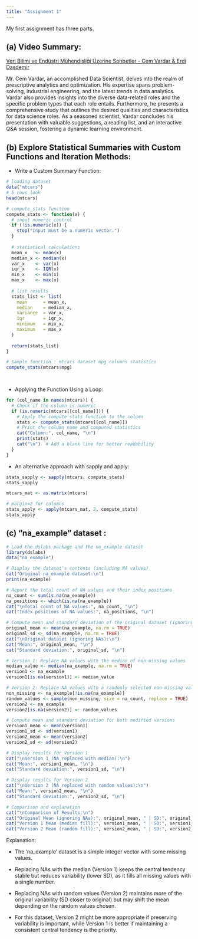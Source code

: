 ```yaml
---
title: "Assignment 1"
---
```


My first assignment has three parts.

## (a) Video Summary:

[Veri Bilimi ve Endüstri Mühendisliği Üzerine Sohbetler - Cem Vardar & Erdi Dasdemir](https://www.youtube.com/watch?v=Fi8-phj1X1A)

Mr. Cem Vardar, an accomplished Data Scientist, delves into the realm of prescriptive analytics and optimization. His expertise spans problem-solving, industrial engineering, and the latest trends in data analytics. Vardar also provides insights into the diverse data-related roles and the specific problem types that each role entails. Furthermore, he presents a comprehensive study that outlines the desired qualities and characteristics for data science roles. As a seasoned scientist, Vardar concludes his presentation with valuable suggestions, a reading list, and an interactive Q&A session, fostering a dynamic learning environment.

## (b) Explore Statistical Summaries with Custom Functions and Iteration Methods:

-   Write a Custom Summary Function:

```r
# loading dataset
data("mtcars")
# 5 rows look
head(mtcars)

# compute_stats function
compute_stats <- function(x) {
  # input numeric control
  if (!is.numeric(x)) {
    stop("Input must be a numeric vector.")
  }
  
  # statistical calculations
  mean_x   <- mean(x)
  median_x <- median(x)
  var_x    <- var(x)
  iqr_x    <- IQR(x)
  min_x    <- min(x)
  max_x    <- max(x)
  
  # list results
  stats_list <- list(
    mean      = mean_x,
    median    = median_x,
    variance  = var_x,
    iqr       = iqr_x,
    minimum   = min_x,
    maximum   = max_x
  )
  
  return(stats_list)
}

# Sample function : mtcars dataset mpg columns statistics 
compute_stats(mtcars$mpg)

  
```

-   Applying the Function Using a Loop:

```r
for (col_name in names(mtcars)) {
  # Check if the column is numeric
  if (is.numeric(mtcars[[col_name]])) {
    # Apply the compute_stats function to the column
    stats <- compute_stats(mtcars[[col_name]])
    # Print the column name and computed statistics
    cat("Column:", col_name, "\n")
    print(stats)
    cat("\n")  # Add a blank line for better readability
  }
}
```

-   An alternative approach with sapply and apply:

```r
stats_sapply <- sapply(mtcars, compute_stats)
stats_sapply
```

```r
mtcars_mat <- as.matrix(mtcars)

# margin=2 for columns
stats_apply <- apply(mtcars_mat, 2, compute_stats)
stats_apply
```

## (c) "na_example" dataset :

```r
# Load the dslabs package and the na_example dataset
library(dslabs)
data("na_example")

# Display the dataset's contents (including NA values)
cat("Original na_example dataset:\n")
print(na_example)

# Report the total count of NA values and their index positions
na_count <- sum(is.na(na_example))
na_positions <- which(is.na(na_example))
cat("\nTotal count of NA values:", na_count, "\n")
cat("Index positions of NA values:", na_positions, "\n")

# Compute mean and standard deviation of the original dataset (ignoring NAs)
original_mean <- mean(na_example, na.rm = TRUE)
original_sd <- sd(na_example, na.rm = TRUE)
cat("\nOriginal dataset (ignoring NAs):\n")
cat("Mean:", original_mean, "\n")
cat("Standard deviation:", original_sd, "\n")

# Version 1: Replace NA values with the median of non-missing values
median_value <- median(na_example, na.rm = TRUE)
version1 <- na_example
version1[is.na(version1)] <- median_value

# Version 2: Replace NA values with a randomly selected non-missing value
non_missing <- na_example[!is.na(na_example)]
random_values <- sample(non_missing, size = na_count, replace = TRUE)
version2 <- na_example
version2[is.na(version2)] <- random_values

# Compute mean and standard deviation for both modified versions
version1_mean <- mean(version1)
version1_sd <- sd(version1)
version2_mean <- mean(version2)
version2_sd <- sd(version2)

# Display results for Version 1
cat("\nVersion 1 (NA replaced with median):\n")
cat("Mean:", version1_mean, "\n")
cat("Standard deviation:", version1_sd, "\n")

# Display results for Version 2
cat("\nVersion 2 (NA replaced with random values):\n")
cat("Mean:", version2_mean, "\n")
cat("Standard deviation:", version2_sd, "\n")

# Comparison and explanation
cat("\nComparison of Results:\n")
cat("Original Mean (ignoring NAs):", original_mean, " | SD:", original_sd, "\n")
cat("Version 1 Mean (median fill):", version1_mean, " | SD:", version1_sd, "\n")
cat("Version 2 Mean (random fill):", version2_mean, " | SD:", version2_sd, "\n")

```

Explanation:

-   The 'na_example' dataset is a simple integer vector with some missing values.

-   Replacing NAs with the median (Version 1) keeps the central tendency stable but reduces variability (lower SD), as it fills all missing values with a single number.

-   Replacing NAs with random values (Version 2) maintains more of the original variability (SD closer to original) but may shift the mean depending on the random values chosen.

-   For this dataset, Version 2 might be more appropriate if preserving variability is important, while Version 1 is better if maintaining a consistent central tendency is the priority.
